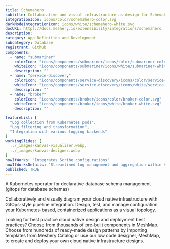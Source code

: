 ---
title: Schemahero
subtitle: Collaborative and visual infrastructure as design for Schemahero
integrationIcon: icons/color/schemahero-color.svg
darkModeIntegrationIcon: icons/white/schemahero-white.svg
docURL: https://docs.meshery.io/extensibility/integrations/schemahero
description: 
category: App Definition and Development
subcategory: Database
registrant: Github
components:
  - name: "submariner"
    colorIcon: "icons/components/submariner/icons/color/submariner-color.svg"
    whiteIcon: "icons/components/submariner/icons/white/submariner-white.svg"
    description: ""
  - name: "service-discovery"
    colorIcon: "icons/components/service-discovery/icons/color/service-discovery-color.svg"
    whiteIcon: "icons/components/service-discovery/icons/white/service-discovery-white.svg"
    description: ""
  - name: "broker"
    colorIcon: "icons/components/broker/icons/color/broker-color.svg"
    whiteIcon: "icons/components/broker/icons/white/broker-white.svg"
    description: ""

featureList: [
  "Log collection from Kubernetes pods",
  "Log filtering and transformation",
  "Integration with various logging backends"
]
workingSlides: [
  ../_images/kanvas-visualizer.webp,
  ../_images/kanvas-designer.webp
]
howItWorks: "Integrates Scribe configurations"
howItWorksDetails: "Streamlined log management and aggregation within Kubernetes"
published: TRUE
---
<p>
A Kubernetes operator for declarative database schema management (gitops for database schemas)
</p>
<p>
    Collaboratively and visually diagram your cloud native infrastructure with GitOps-style pipeline integration. Design, test, and manage configuration your Kubernetes-based, containerized applications as a visual topology.
</p>
<p>
    Looking for best practice cloud native design and deployment best practices? Choose from thousands of pre-built components in MeshMap. Choose from hundreds of ready-made design patterns by importing templates from Meshery Catalog or use our low code designer, MeshMap, to create and deploy your own cloud native infrastructure designs.
</p>
